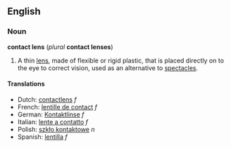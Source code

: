 ==English==
===Noun===
'''contact lens''' (''plural'' '''contact lenses''')

#A thin [[lens]], made of flexible or rigid plastic, that is placed directly on to the eye to correct vision, used as an alternative to [[spectacles]].

====Translations====
*Dutch: [[contactlens]] ''f''
*French: [[lentille de contact]] ''f''
*German: [[Kontaktlinse]] ''f''
*Italian: [[lente a contatto]] ''f''
*Polish: [[szkło kontaktowe]] ''n''
*Spanish: [[lentilla]] ''f''